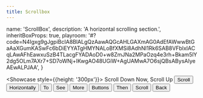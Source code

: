 ```yaml
---
title: Scrollbox
---
```




  name: 'ScrollBox',
  description: 'A horizontal scrolling section.',
  inheritBoxProps: true,
  playroom:
    '#?code=N4Igxg9gJgpiBcIA8BlALgQzAawAQGcAHLGAXmAG0AdEfAWwwBtGaAaXGumKASwFc6bDiEYYATgHMYNALoBfXMSi8AdhNI1Rk6SAB8VFblxIACqLAwAFhEawxuSzB4TLacgFYADAoD0+w8ZmJNa2MPaOzq4e3rh+Bkam5lY2dg5OLm7AXr7+SD7oWNj+IKwgAO48UGiW+AgUAMwA7O6sjQBsABysAIyeAEwALPJAA',
}

<Showcase style={{height: '300px'}}>
  <ScrollBox height="half" scrollY>
    <Text>Scroll Down</Text>
    <Stack padding="medium">
      <Icon name="eye" />
      <Icon name="heart" />
      <Icon name="eye" />
      <Icon name="heart" />
      <Icon name="moon" />
      <Icon name="heart" />
      <Icon name="eye" />
      <Icon name="heart" />
      <Icon name="eye" />
    </Stack>
    <Text>Now, Scroll Up</Text>
  </ScrollBox>
  <Divider marginY="medium" />
  <ScrollBox height="full" width="half" scrollX marginTop="medium">
    <Inline wrap={false}>
      <Button weight="weak">Scroll</Button>
      <Button weight="weak">Horizontally</Button>
      <Button weight="weak">To</Button>
      <Button weight="weak">See</Button>
      <Button weight="weak">More</Button>
      <Button weight="weak">Buttons</Button>
      <Button weight="weak">Then</Button>
      <Button weight="weak">Scroll</Button>
      <Button weight="weak">Back</Button>
    </Inline>
  </ScrollBox>
</Showcase>